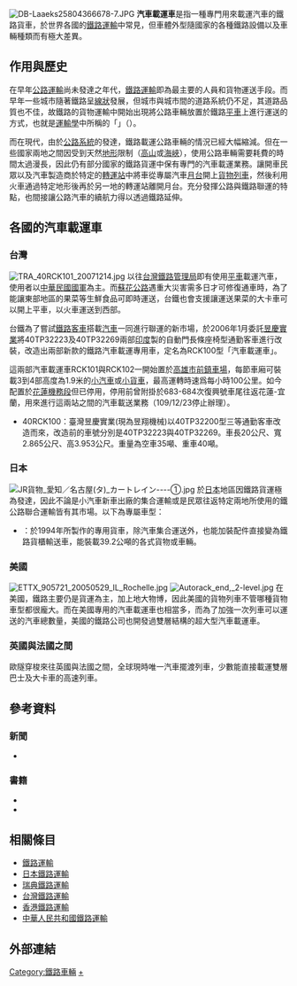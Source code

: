 {{Refimprove|time=2022-03-30T13:32:36+00:00}}
[[File:DB-Laaeks25804366678-7.JPG|thumb]]
'''汽車載運車'''是指一種專門用來載運汽車的鐵路貨車，於世界各國的[[鐵路運輸|鐵路運輸]]中常見，但車體外型隨國家的各種鐵路設備以及車輛種類而有極大差異。

==作用與歷史==
在早年[[公路運輸|公路運輸]]尚未發達之年代，[[鐵路運輸|鐵路運輸]]即為最主要的人員和貨物運送手段。而早年一些城市隨著鐵路呈[[線狀|線狀]]發展，但城市與城市間的道路系統仍不足，其道路品質也不佳，故鐵路的貨物運輸中開始出現將公路車輛放置於鐵路[[平車|平車]]上進行運送的方式，也就是[[運輸學|運輸學]]中所稱的「{{le|駝背運輸|Piggyback (transportation)}}」（{{lang|en|Piggyback}}）。

而在現代，由於[[公路系統|公路系統]]的發達，鐵路載運公路車輛的情況已經大幅縮減。但在一些國家兩地之間因受到天然[[地形|地形]]限制（[[高山|高山]]或[[海峽|海峽]]），使用公路車輛需要耗費的時間太過漫長，因此仍有部分國家的鐵路貨運中保有專門的汽車載運業務。讓開車民眾以及汽車製造商於特定的[[轉運站|轉運站]]中將車從專屬汽車[[月台|月台]]開上[[貨物列車|貨物列車]]，然後利用火車通過特定地形後再於另一地的轉運站離開月台。充分發揮公路與鐵路聯運的特點，也間接讓公路汽車的續航力得以透過鐵路延伸。

==各國的汽車載運車==
===台灣===
[[File:TRA_40RCK101_20071214.jpg|thumb]]
以往[[台灣鐵路管理局|台灣鐵路管理局]]即有使用[[平車|平車]]載運汽車，使用者以[[中華民國國軍|中華民國國軍]]為主。而[[蘇花公路|蘇花公路]]遇重大災害需多日才可修復通車時，為了能讓東部地區的果菜等生鮮食品可即時運送，台鐵也會支援讓運送果菜的大卡車可以開上平車，以火車運送到西部。

台鐵為了嘗試[[鐵路客車|鐵路客車]]搭載[[汽車|汽車]]一同進行聯運的新市場，於2006年1月委託[[昱慶實業|昱慶實業]]將40TP32223及40TP32269兩部[[印度|印度]]製的自動門長條座椅型通勤客車進行改裝，改造出兩部新款的鐵路汽車載運專用車，定名為RCK100型「汽車載運車」。{{sfn|蘇昭旭|2009|pp=216-217}}

這兩部汽車載運車RCK101與RCK102一開始置於[[高雄市|高雄市]][[前鎮車場|前鎮車場]]，每節車廂可裝載3到4部高度為1.9米的[[小汽車|小汽車]]或[[小貨車|小貨車]]，最高運轉時速爲每小時100公里。如今配置於[[花蓮機務段|花蓮機務段]]但已停用，停用前曾附掛於683-684次復興號車尾往返花蓮-宜蘭，用來進行這兩站之間的汽車載送業務（109/12/23停止辦理）。

*40RCK100：臺灣昱慶實業(現為昱翔機械)以40TP32200型三等通勤客車改造而來，改造前的車號分別是40TP32223與40TP32269。車長20公尺、寬2.865公尺、高3.953公尺。重量為空車35噸、重車40噸。

===日本===
[[File:JR貨物_愛知／名古屋(タ)_カートレイン----①.jpg|thumb]]
於[[日本|日本]]地區因鐵路貨運極為發達，因此不論是小汽車新車出廠的集合運輸或是民眾往返特定兩地所使用的鐵公路聯合運輸皆有其市場。以下為專屬車型：

* {{lj|日本JR貨物專用KOKI 71型|JR貨物コキ71形貨車}}：於1994年所製作的專用貨車，除汽車集合運送外，也能加裝配件直接變為鐵路貨櫃輸送車，能裝載39.2公噸的各式貨物或車輛。

===美國===
[[File:ETTX_905721_20050529_IL_Rochelle.jpg|thumb]]
[[File:Autorack_end,_2-level.jpg|thumb]]
在美國，鐵路主要仍是貨運為主，加上地大物博，因此美國的貨物列車不管哪種貨物車型都很龐大。而在美國專用的汽車載運車也相當多，而為了加強一次列車可以運送的汽車總數量，美國的鐵路公司也開發過雙層結構的超大型汽車載運車。

===英國與法國之間===
歐隧穿梭{{le|Eurotunnel Shuttle}}來往英國與法國之間，全球現時唯一汽車擺渡列車，少數能直接載運雙層巴士及大卡車的高速列車。

==參考資料==
{{Reflist}}

===新聞===
* {{cite news |url=http://www.appledaily.com.tw/appledaily/article/headline/20101122/32980378 |title=蘇花難行 汽車搭火車生意夯 |publisher=蘋果日報 |date=2010-11-22 |archivedate=2017-04-16 |url=https://web.archive.org/web/20170416001651/http://www.appledaily.com.tw/appledaily/article/headline/20101122/32980378 |deadurl=no }}

===書籍===
* {{clref|蘇昭旭|2009| ref= {{cite isbn|9789867112989 | ref=harv|noedit}}}}
* {{cite book |title=〈臺鐵機客貨車概況及車號表〉 |publisher=台灣鐵路管理局 |year=2011年統計 }}

==相關條目==
*[[鐵路運輸|鐵路運輸]]
*[[日本鐵路運輸|日本鐵路運輸]]
*[[瑞典鐵路運輸|瑞典鐵路運輸]]
*[[台灣鐵路運輸|台灣鐵路運輸]]
*[[香港鐵路運輸|香港鐵路運輸]]
*[[中華人民共和國鐵路運輸|中華人民共和國鐵路運輸]]

==外部連結==
{{commonscat|Motor car transporter wagons}}

{{台鐵車輛}}
{{台鐵無動力客車分類列表}}

[[Category:鐵路車輛|Category:鐵路車輛]]
[[Category:臺灣鐵路管理局車輛|+]]